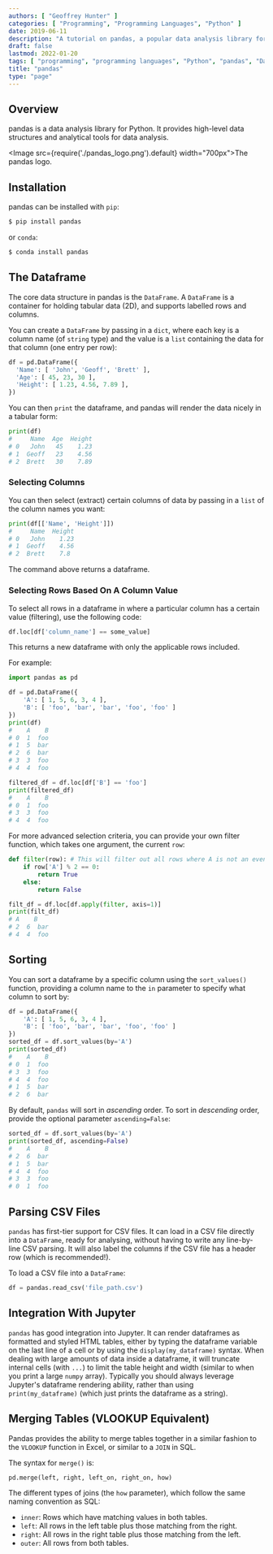 ```yaml
---
authors: [ "Geoffrey Hunter" ]
categories: [ "Programming", "Programming Languages", "Python" ]
date: 2019-06-11
description: "A tutorial on pandas, a popular data analysis library for Python."
draft: false
lastmod: 2022-01-20
tags: [ "programming", "programming languages", "Python", "pandas", "DataFrame", "CSV", "Jupyter", "Numpy", "conda", "merge", "VLOOKUP" ]
title: "pandas"
type: "page"
---
```


## Overview

pandas is a data analysis library for Python. It provides high-level data structures and analytical tools for data analysis.

<Image src={require('./pandas_logo.png').default} width="700px">The pandas logo.</Image>

## Installation

pandas can be installed with `pip`:

```bash
$ pip install pandas
```

or `conda`:

```bash
$ conda install pandas
```

## The Dataframe

The core data structure in pandas is the `DataFrame`. A `DataFrame` is a container for holding tabular data (2D), and supports labelled rows and columns.

You can create a `DataFrame` by passing in a `dict`, where each key is a column name (of `string` type) and the value is a `list` containing the data for that column (one entry per row):

```python
df = pd.DataFrame({
  'Name': [ 'John', 'Geoff', 'Brett' ],
  'Age': [ 45, 23, 30 ],
  'Height': [ 1.23, 4.56, 7.89 ],
})
```

You can then `print` the dataframe, and pandas will render the data nicely in a tabular form:

```python
print(df)
#     Name  Age  Height
# 0   John   45    1.23
# 1  Geoff   23    4.56
# 2  Brett   30    7.89
```

### Selecting Columns

You can then select (extract) certain columns of data by passing in a `list` of the column names you want:

```python
print(df[['Name', 'Height']])
#     Name  Height
# 0   John    1.23
# 1  Geoff    4.56
# 2  Brett    7.8
```

The command above returns a dataframe.

### Selecting Rows Based On A Column Value

To select all rows in a dataframe in where a particular column has a certain value (filtering), use the following code:

```python
df.loc[df['column_name'] == some_value]
```

This returns a new dataframe with only the applicable rows included.

For example:

```python
import pandas as pd

df = pd.DataFrame({
    'A': [ 1, 5, 6, 3, 4 ],
    'B': [ 'foo', 'bar', 'bar', 'foo', 'foo' ]
})
print(df)
#    A    B
# 0  1  foo
# 1  5  bar
# 2  6  bar
# 3  3  foo
# 4  4  foo

filtered_df = df.loc[df['B'] == 'foo']
print(filtered_df)
#    A    B
# 0  1  foo
# 3  3  foo
# 4  4  foo
```

For more advanced selection criteria, you can provide your own filter function, which takes one argument, the current `row`:

```python
def filter(row): # This will filter out all rows where A is not an even number.
    if row['A'] % 2 == 0:
        return True
    else:
        return False

filt_df = df.loc[df.apply(filter, axis=1)]
print(filt_df)
# A    B
# 2  6  bar
# 4  4  foo
```

## Sorting

You can sort a dataframe by a specific column using the `sort_values()` function, providing a column name to the `in` parameter to specify what column to sort by:

```python
df = pd.DataFrame({
    'A': [ 1, 5, 6, 3, 4 ],
    'B': [ 'foo', 'bar', 'bar', 'foo', 'foo' ]
})
sorted_df = df.sort_values(by='A')
print(sorted_df)
#    A    B
# 0  1  foo
# 3  3  foo
# 4  4  foo
# 1  5  bar
# 2  6  bar
```

By default, `pandas` will sort in _ascending_ order. To sort in _descending_ order, provide the optional parameter `ascending=False`:

```python
sorted_df = df.sort_values(by='A')
print(sorted_df, ascending=False)
#    A    B
# 2  6  bar
# 1  5  bar
# 4  4  foo
# 3  3  foo
# 0  1  foo
```

## Parsing CSV Files

`pandas` has first-tier support for CSV files. It can load in a CSV file directly into a `DataFrame`, ready for analysing, without having to write any line-by-line CSV parsing. It will also label the columns if the CSV file has a header row (which is recommended!).

To load a CSV file into a `DataFrame`:

```python
df = pandas.read_csv('file_path.csv')
```

## Integration With Jupyter

`pandas` has good integration into Jupyter. It can render dataframes as formatted and styled HTML tables, either by typing the dataframe variable on the last line of a cell or by using the `display(my_dataframe)` syntax. When dealing with large amounts of data inside a dataframe, it will truncate internal cells (with `...`) to limit the table height and width (similar to when you print a large `numpy` array). Typically you should always leverage Jupyter's dataframe rendering ability, rather than using `print(my_dataframe)` (which just prints the dataframe as a string).

## Merging Tables (VLOOKUP Equivalent)

Pandas provides the ability to merge tables together in a similar fashion to the `VLOOKUP` function in Excel, or similar to a `JOIN` in SQL.

The syntax for `merge()` is:

```python
pd.merge(left, right, left_on, right_on, how)
```

The different types of joins (the `how` parameter), which follow the same naming convention as SQL:

* `inner`: Rows which have matching values in both tables.
* `left`: All rows in the left table plus those matching from the right.
* `right`: All rows in the right table plus those matching from the left.
* `outer`: All rows from both tables.
